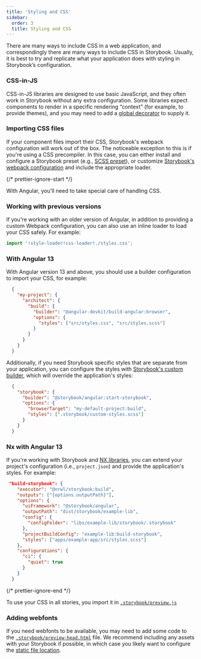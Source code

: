 ```yaml
---
title: 'Styling and CSS'
sidebar:
  order: 3
  title: Styling and CSS
---
```


There are many ways to include CSS in a web application, and correspondingly there are many ways to include CSS in Storybook. Usually, it is best to try and replicate what your application does with styling in Storybook’s configuration.

### CSS-in-JS

CSS-in-JS libraries are designed to use basic JavaScript, and they often work in Storybook without any extra configuration. Some libraries expect components to render in a specific rendering “context” (for example, to provide themes), and you may need to add a [global decorator](../../writing-stories/decorators.mdx#global-decorators) to supply it.

### Importing CSS files

If your component files import their CSS, Storybook's webpack configuration will work out of the box. The noticeable exception to this is if you're using a CSS precompiler. In this case, you can either install and configure a Storybook preset (e.g., [SCSS preset](https://github.com/storybookjs/presets/tree/master/packages/preset-scss)), or customize [Storybook's webpack configuration](../../builders/webpack.mdx#extending-storybooks-webpack-config) and include the appropriate loader.


{/* prettier-ignore-start */}

<IfRenderer renderer='angular'>

With Angular, you'll need to take special care of handling CSS.

### Working with previous versions

If you're working with an older version of Angular, in addition to providing a custom Webpack configuration, you can also use an inline loader to load your CSS safely. For example:

```js
import '!style-loader!css-loader!./styles.css';
```

### With Angular 13

With Angular version 13 and above, you should use a builder configuration to import your CSS, for example:

```json
  {
    "my-project": {
      "architect": {
        "build": {
          "builder": "@angular-devkit/build-angular:browser",
          "options": {
            "styles": ["src/styles.css", "src/styles.scss"]
          }
        }
      }
    }
  }
```

Additionally, if you need Storybook specific styles that are separate from your application, you can configure the styles with [Storybook's custom builder](https://storybook.js.org/docs/6), which will override the application's styles:

```json
  {
    "storybook": {
      "builder": "@storybook/angular:start-storybook",
      "options": {
        "browserTarget": "my-default-project:build",
        "styles": [".storybook/custom-styles.scss"]
      }
    }
  }
```

### Nx with Angular 13

If you're working with Storybook and [NX libraries](https://nx.dev/structure/library-types), you can extend your project's configuration (i.e., `project.json`) and provide the application's styles. For example: 


```json
 "build-storybook": {
    "executor": "@nrwl/storybook:build",
    "outputs": ["{options.outputPath}"],
    "options": {
      "uiFramework": "@storybook/angular",
      "outputPath": "dist/storybook/example-lib",
      "config": {
        "configFolder": "libs/example-lib/storybook/.storybook"
      },
      "projectBuildConfig": "example-lib:build-storybook",
      "styles": ["apps/example-app/src/styles.scss"]
    },
    "configurations": {
      "ci": {
        "quiet": true
      }
    }
  }  
```

</IfRenderer>

{/* prettier-ignore-end */}

To use your CSS in all stories, you import it in [`.storybook/preview.js`](../index.mdx#configure-story-rendering)

### Adding webfonts

If you need webfonts to be available, you may need to add some code to the [`.storybook/preview-head.html`](../story-rendering.mdx#adding-to-head) file. We recommend including any assets with your Storybook if possible, in which case you likely want to configure the [static file location](./images-and-assets.mdx#serving-static-files-via-storybook-configuration).

